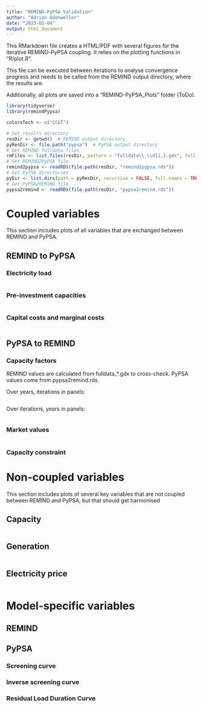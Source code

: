 ```yaml
---
title: "REMIND-PyPSA Validation"
author: "Adrian Odenweller"
date: "2023-03-04"
output: html_document
---
```


This RMarkdown file creates a HTML/PDF with several figures for the iterative
REMIND-PyPSA coupling. It relies on the plotting functions in "R/plot<var>.R".

This file can be executed between iterations to analyse convergence progress and
needs to be called from the REMIND output directory, where the results are. 

Additionally, all plots are saved into a "REMIND-PyPSA_Plots" folder (ToDo).

```r
library(tidyverse)
library(remindPypsa)

colorsTech <- c("CCGT")

```


```r
# Set results directory
resDir <- getwd()  # REMIND output directory
pyResDir <- file.path("pypsa")  # PyPSA output directory
# Get REMIND fulldata files
rmFiles <- list.files(resDir, pattern = "fulldata\\_\\d{1,}.gdx", full.names = TRUE)
# Get REMIND2PyPSA file
remind2pypsa <- readRDS(file.path(resDir, "remind2pypsa.rds"))
# Get PyPSA directories
pyDir <- list.dirs(path = pyResDir, recursive = FALSE, full.names = TRUE)
# Get PyPSA2REMIND file
pypsa2remind <- readRDS(file.path(resDir, "pypsa2remind.rds"))
```

# Coupled variables

This section includes plots of all variables that are exchanged between REMIND
and PyPSA.

## REMIND to PyPSA

### Electricity load

```r

```

### Pre-investment capacities

```r

```

### Capital costs and marginal costs

```r

```



## PyPSA to REMIND

### Capacity factors

REMIND values are calculated from fulldata_*.gdx to cross-check.
PyPSA values come from pypsa2remind.rds.

Over years, iterations in panels:
```r

```

Over iterations, years in panels:
```r

```


### Market values

```r

```

### Capacity constraint

# Non-coupled variables

This section includes plots of several key variables that are not coupled
between REMIND and PyPSA, but that should get harmonised

## Capacity

```r

```

## Generation

```r

```

## Electricity price

```r

```

# Model-specific variables

## REMIND

## PyPSA

### Screening curve

### Inverse screening curve

### Residual Load Duration Curve

